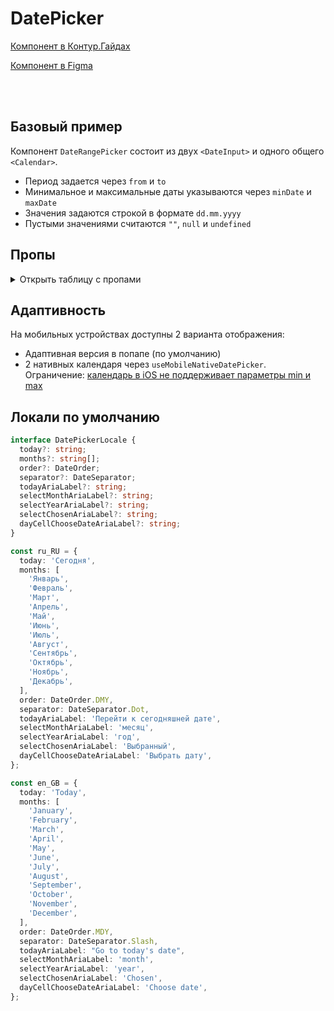 
<Meta of={DateRangePickerStories} />

# DatePicker

[Компонент в Контур.Гайдах](https://guides.kontur.ru/components/input-fields/calendar/)

[Компонент в Figma](https://www.figma.com/file/87ScqxPzJpF9DcVBNYWOjM/%E2%9A%A1-Kontur-UI-Modern-Layout?node-id=281%3A18389)

<Description />

<br />
<br />

## Базовый пример

Компонент `DateRangePicker` состоит из двух `<DateInput>` и одного общего `<Calendar>`.

- Период задается через `from` и `to`
- Минимальное и максимальные даты указываются через `minDate` и `maxDate`
- Значения задаются строкой в формате `dd.mm.yyyy`
- Пустыми значениями считаются `""`, `null` и `undefined`

<Primary />

## Пропы

<details>
  <summary>Открыть таблицу с пропами</summary>
  <ArgTypes />
</details>

<Stories title="" includePrimary={false} />

## Адаптивность

На мобильных устройствах доступны 2 варианта отображения:

- Адаптивная версия в попапе (по умолчанию)
- 2 нативных календаря через `useMobileNativeDatePicker`. Ограничение: [календарь в iOS не поддерживает параметры min и max](https://bugs.webkit.org/show_bug.cgi?id=225639)

## Локали по умолчанию

```typescript static
interface DatePickerLocale {
  today?: string;
  months?: string[];
  order?: DateOrder;
  separator?: DateSeparator;
  todayAriaLabel?: string;
  selectMonthAriaLabel?: string;
  selectYearAriaLabel?: string;
  selectChosenAriaLabel?: string;
  dayCellChooseDateAriaLabel?: string;
}

const ru_RU = {
  today: 'Сегодня',
  months: [
    'Январь',
    'Февраль',
    'Март',
    'Апрель',
    'Май',
    'Июнь',
    'Июль',
    'Август',
    'Сентябрь',
    'Октябрь',
    'Ноябрь',
    'Декабрь',
  ],
  order: DateOrder.DMY,
  separator: DateSeparator.Dot,
  todayAriaLabel: 'Перейти к сегодняшней дате',
  selectMonthAriaLabel: 'месяц',
  selectYearAriaLabel: 'год',
  selectChosenAriaLabel: 'Выбранный',
  dayCellChooseDateAriaLabel: 'Выбрать дату',
};

const en_GB = {
  today: 'Today',
  months: [
    'January',
    'February',
    'March',
    'April',
    'May',
    'June',
    'July',
    'August',
    'September',
    'October',
    'November',
    'December',
  ],
  order: DateOrder.MDY,
  separator: DateSeparator.Slash,
  todayAriaLabel: "Go to today's date",
  selectMonthAriaLabel: 'month',
  selectYearAriaLabel: 'year',
  selectChosenAriaLabel: 'Chosen',
  dayCellChooseDateAriaLabel: 'Choose date',
};
```
